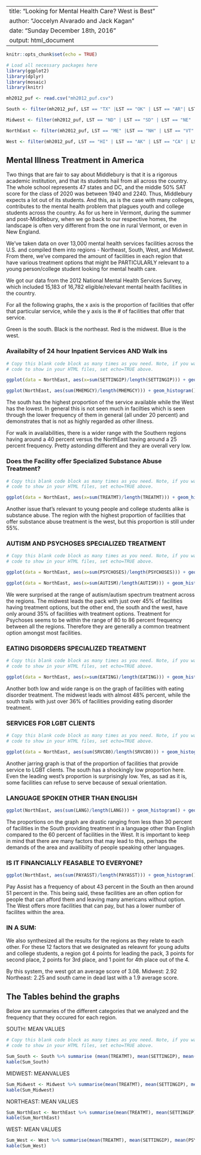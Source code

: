 
---
title: "Looking for Mental Health Care? West is Best"
author: "Joccelyn Alvarado and Jack Kagan"
date: "Sunday December 18th, 2016"
output: html_document
---

```r
knitr::opts_chunk$set(echo = TRUE)

# Load all necessary packages here
library(ggplot2)
library(dplyr)
library(mosaic)
library(knitr)

mh2012_puf <- read.csv("mh2012_puf.csv")

South <- filter(mh2012_puf, LST == "TX" |LST == "OK" | LST == "AR"| LST == "LA"| LST == "MS"| LST == "TN"| LST == "AL"| LST == "KY"| LST == "WV"| LST == "FL"| LST == "GA"| LST == "SC"| LST == "NC"| LST == "VA"| LST == "DC"| LST =="MD"| LST =="DE")

Midwest <- filter(mh2012_puf, LST == "ND" | LST == "SD" | LST == "NE" | LST == "KS" | LST == "MO" | LST == "IA" | LST == "MN" | LST == "WI" | LST == "IL" | LST == "IN" | LST =="MI" | LST =="OH")

NorthEast <- filter(mh2012_puf, LST == "ME" |LST == "NH" | LST == "VT"| LST == "MA"| LST == "RI"| LST == "CT"| LST == "NJ"| LST == "NY"| LST == "CT"| LST == "PA")

West <- filter(mh2012_puf, LST == "HI" | LST == "AK" | LST == "CA" | LST == "OR" | LST == "NV" | LST == "WA" | LST == "ID" | LST == "MT" | LST == "WY" | LST == "UT" | LST =="CO" | LST =="AZ"| LST =="NM")
```



## Mental Illness Treatment in America

Two things that are fair to say about Middlebury is that it is a rigorous academic institution, and that its students hail from all across the country. The whole school represents 47 states and DC, and the middle 50% SAT score for the class of 2020 was between 1940 and 2240. Thus, Middlebury expects a lot out of its students. And this, as is the case with many colleges, contributes to the mental health problem that plagues youth and college students across the country. As for us here in Vermont, during the summer and post-Middlebury, when we go back to our respective homes, the landscape is often very different from the one in rural Vermont, or even in New England. 

We've taken data on over 13,000 mental health services facilities across the U.S. and compiled them into regions - Northeast, South, West, and Midwest. From there, we've compared the amount of facilities in each region that have various treatment options that might be PARTICULARLY relevant to a young person/college student looking for mental health care. 

We got our data from the 2012 National Mental Health Services Survey, which included 15,183 of 16,782 eligible/relevant mental health facilities in the country. 



For all the following graphs, the x axis is the proportion of facilities that offer that particular service, while the y axis is the # of facilities that offer that service.

Green is the south.
Black is the northeast.
Red is the midwest.
Blue is the west. 

### Availabilty of 24 hour Inpatient Services AND Walk ins 
```r
# Copy this blank code block as many times as you need. Note, if you want to
# code to show in your HTML files, set echo=TRUE above.

ggplot(data = NorthEast, aes(x=sum(SETTINGIP)/length(SETTINGIP))) + geom_histogram() + geom_histogram(data = Midwest, fill = "red") + geom_histogram(data = South, fill = "green") + geom_histogram(data = West, fill = "blue") + xlab("24hr inpatient care proportion by region")

ggplot(NorthEast, aes(sum(MHEMGCY)/length(MHEMGCY))) + geom_histogram() + geom_histogram(data = Midwest, fill = "red") + geom_histogram(data = South, fill = "green") + geom_histogram(data = West, fill = "blue") + xlab("Psychiatric Emergency Walk in availability proportion")
```

The south has the highest proportion of the service available while the West has the lowest. In general this is not seen much in facilties which is seen through the lower frequency of them in general (all under 20 percent) and demonstrates that is not as highly regarded as other illness. 

For walk in availabilities, there is a wider range with the Southern regions having around a 40 percent versus the NorthEast having around a 25 percent frequency. Pretty astonding different and they are overall very low. 

### Does the Facility offer Specialized Substance Abuse Treatment?
```r
# Copy this blank code block as many times as you need. Note, if you want to
# code to show in your HTML files, set echo=TRUE above.

ggplot(data = NorthEast, aes(x=sum(TREATMT)/length(TREATMT))) + geom_histogram() + geom_histogram(data = Midwest, fill = "red") + geom_histogram(data = South, fill = "green") + geom_histogram(data = West, fill = "blue") + xlab("Substance abuse treatment facilities by region")
```

Another issue that's relevant to young people and college students alike is substance abuse. The region with the highest proportion of facilities that offer substance abuse treatment is the west, but this proportion is still under 55%. 


### AUTISM AND PSYCHOSES SPECIALIZED TREATMENT
```r
# Copy this blank code block as many times as you need. Note, if you want to
# code to show in your HTML files, set echo=TRUE above.

ggplot(data = NorthEast, aes(x=sum(PSYCHOSES)/length(PSYCHOSES))) + geom_histogram() + geom_histogram(data = Midwest, fill = "red") + geom_histogram(data = South, fill = "green") + geom_histogram(data = West, fill = "blue") + xlab("Schizophrenia, other Psychoses treatment")

ggplot(data = NorthEast, aes(x=sum(AUTISM)/length(AUTISM))) + geom_histogram() + geom_histogram(data = Midwest, fill = "red") + geom_histogram(data = South, fill = "green") + geom_histogram(data = West, fill = "blue") + xlab("Autism spectrum treatment proportion")

```

We were surprised at the range of autism/autism spectrum treatment across the regions. The midwest leads the pack with just over 45% of facilities having treatment options, but the other end, the south and the west, have only around 35% of facilities with treatment options. Treatment for Psychoses seems to be within the range of 80 to 86 percent frequency between all the regions. Therefore they are generally a common treatment option amongst most facilities. 

### EATING DISORDERS SPECIALIZED TREATMENT
```r
# Copy this blank code block as many times as you need. Note, if you want to
# code to show in your HTML files, set echo=TRUE above.

ggplot(data = NorthEast, aes(x=sum(EATING)/length(EATING))) + geom_histogram() + geom_histogram(data = Midwest, fill = "red") + geom_histogram(data = South, fill = "green") + geom_histogram(data = West, fill = "blue") + xlab("Eating disorder treatment proportion")

```

Another both low and wide range is on the graph of facilities with eating disorder treatment. The midwest leads with almost 48% percent, while the south trails with just over 36% of facilities providing eating disorder treatment.

### SERVICES FOR LGBT CLIENTS
```r
# Copy this blank code block as many times as you need. Note, if you want to
# code to show in your HTML files, set echo=TRUE above.

ggplot(data = NorthEast, aes(sum(SRVC80)/length(SRVC80))) + geom_histogram() + geom_histogram(data = Midwest, fill = "red") + geom_histogram(data = South, fill = "green") + geom_histogram(data = West, fill = "blue") + xlab("proportion of facilities that treat LGBT clients")
```

Another jarring graph is that of the proportion of facilities that provide service to LGBT clients. The south has a shockingly low proportion here. Even the leading west's proportion is surprisingly low. Yes, as sad as it is, some facilities can refuse to serve because of sexual orientation. 

### LANGUAGE SPOKEN OTHER THAN ENGLISH 
```r
ggplot(NorthEast, aes(sum(LANG)/length(LANG))) + geom_histogram() + geom_histogram(data = Midwest, fill = "red") + geom_histogram(data = South, fill = "green") + geom_histogram(data = West, fill = "blue") + xlab("proportion of facilities w/mental health services in a language other than English")
```

The proportions on the graph are drastic ranging from less than 30 percent of facilities in the South providing treatment in a language other than English compared to the 60 percent of facilities in the West. It is important to keep in mind that there are many factors that may lead to this, perhaps the demands of the area and availibilty of people speaking other languages. 

### IS IT FINANCIALLY FEASABLE TO EVERYONE?
```r
ggplot(NorthEast, aes(sum(PAYASST)/length(PAYASST))) + geom_histogram() + geom_histogram(data = Midwest, fill = "red") + geom_histogram(data = South, fill = "green") + geom_histogram(data = West, fill = "blue") + xlab("Proportion of facilities with care for those who cannot pay")
```

Pay Assist has a frequency of about 43 percent in the South an then around 51 percent in the. This being said, these facilities are an often option for people that can afford them and leaving many americans without option. The West offers more facilities that can pay, but has a lower number of facilites within the area. 


### IN A SUM: 
We also synthesized all the results for the regions as they relate to each other. For these 12 factors that we designated as releavnt for young adults and college students, a region got 4 points for leading the pack, 3 points for second place, 2 points for 3rd place, and 1 point for 4th place out of the 4. 

By this system, the west got an average score of 3.08.
Midwest: 2.92
Northeast: 2.25
and south came in dead last with a 1.9 average score. 

## The Tables behind the graphs

Below are summaries of the different categories that we analyzed and the frequency that they occured for each region. 

SOUTH: MEAN VALUES
```r
# Copy this blank code block as many times as you need. Note, if you want to
# code to show in your HTML files, set echo=TRUE above.

Sum_South <- South %>% summarise (mean(TREATMT), mean(SETTINGIP), mean(PSYCHOSES), mean(AUTISM), mean(EATING), mean(SRVC80), mean(MHEMGCY), mean(LANG), mean(PAYASST))
kable(Sum_South)
```


MIDWEST: MEANVALUES
```r
Sum_Midwest <- Midwest %>% summarise(mean(TREATMT), mean(SETTINGIP), mean(PSYCHOSES), mean(AUTISM), mean(EATING), mean(SRVC80), mean(MHEMGCY), mean(LANG), mean(PAYASST))
kable(Sum_Midwest)
```


NORTHEAST: MEAN VALUES
```r
Sum_NorthEast <- NorthEast %>% summarise(mean(TREATMT), mean(SETTINGIP), mean(PSYCHOSES), mean(AUTISM), mean(EATING), mean(SRVC80), mean(MHEMGCY), mean(LANG), mean(PAYASST))
kable(Sum_NorthEast)
```


WEST: MEAN VALUES
```r
Sum_West <- West %>% summarise(mean(TREATMT), mean(SETTINGIP), mean(PSYCHOSES), mean(AUTISM), mean(EATING), mean(SRVC80), mean(MHEMGCY), mean(LANG), mean(PAYASST))
kable(Sum_West)
```
